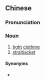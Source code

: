 {{also|紧身衣}}
==Chinese==
{{zh-forms|s=紧身衣|type=21}}

===Pronunciation===
{{zh-pron
|m=jǐnshēnyī
|c=gan2 san1 ji1
|cat=n
}}

===Noun===
{{zh-noun}}

# [[tight]] [[clothing]]
# [[straitjacket]]

====Synonyms====
* {{sense|straitjacket}} {{zh-l|約束服}}